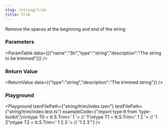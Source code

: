 ```yaml
---
slug: /string/trim
title: Trim
---
```



Remove the spaces at the beginning and end of the string

### Parameters
<ParamTable data={[{"name":"Str","type":"string","description":"The string to be trimmed"}]} />

### Return Value
<ReturnValue data={{"type":"string","description":"The trimmed string"}} />

### Playground

<Playground tzenFilePath={"string/trim/index.tzen"} testFilePath={"string/trim/index.test.ts"} exampleCode={"import type tt from 'type-toolkit';\n\ntype T0 = tt.S.Trim<'  1  '> // '1'\ntype T1 = tt.S.Trim<'  1 2  '> // '1 2'\ntype T2 = tt.S.Trim<'  1 2 3  '> // '1 2 3'"} />

